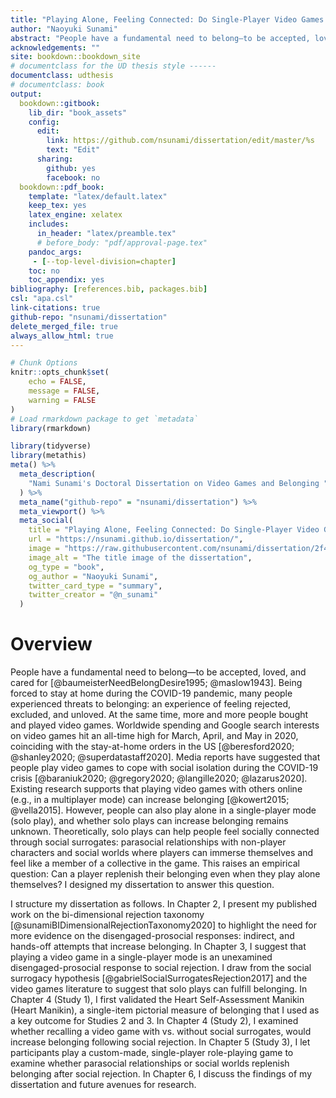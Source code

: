 ```yaml
---
title: "Playing Alone, Feeling Connected: Do Single-Player Video Games with Social Surrogates Replenish Belonging After Social Rejection?"
author: "Naoyuki Sunami"
abstract: "People have a fundamental need to belong—to be accepted, loved, and cared for. The COVID-19 pandemic has threatened people’s sense of belonging; people had to isolate themselves from others due to the stay-at-home orders. At the same time in early 2020, people started to spend more time playing video games; sales and consumption of video games skyrocketed, breaking previous records worldwide. Existing theoretical perspectives suggest one possible reason for this popularity: video games, including single-player video games, may help people feel socially connected. For example, according to the bi-dimensional rejection taxonomy, solo gameplay is a disengaged prosocial response, an attempt to replenish belonging in a hands-off, indirect manner. Also, according to the social surrogacy hypothesis, solo gameplay can provide social surrogates, symbolic bonds that can replenish belonging. Players can form parasocial relationships (one-way psychological bonds) with a non-player character in the game; players can also immerse themselves in the social worlds and feel like a member of a collective presented in the video game. Although existing theories and qualitative evidence suggest that solo gameplay can benefit belonging, quantitative evidence is lacking to support this prediction. In this dissertation, I examined if solo gameplay could replenish belonging after social rejection. In Study 1, I validated the Heart Manikin—a single-item measure of state belonging, which I used in the subsequent studies. In Study 2, rejected participants recalled their time playing a video game with vs. without social surrogates. In Study 3, rejected participants played a custom video game that manipulates parasocial relationships and social worlds. Across studies, I found that rejected participants reported similar levels of belonging after being exposed to social surrogates in video games. The results move forward the discourse on the bi-dimensional rejection taxonomy, the social surrogacy hypothesis, and the video games literature."
acknowledgements: ""
site: bookdown::bookdown_site
# documentclass for the UD thesis style ------
documentclass: udthesis
# documentclass: book
output:
  bookdown::gitbook:
    lib_dir: "book_assets"
    config:
      edit:
        link: https://github.com/nsunami/dissertation/edit/master/%s
        text: "Edit"
      sharing:
        github: yes
        facebook: no 
  bookdown::pdf_book:
    template: "latex/default.latex"
    keep_tex: yes
    latex_engine: xelatex
    includes:
      in_header: "latex/preamble.tex"
      # before_body: "pdf/approval-page.tex"
    pandoc_args: 
     - [--top-level-division=chapter]
    toc: no
    toc_appendix: yes
bibliography: [references.bib, packages.bib]
csl: "apa.csl"
link-citations: true
github-repo: "nsunami/dissertation"
delete_merged_file: true
always_allow_html: true
---
```


```r
# Chunk Options
knitr::opts_chunk$set(
	echo = FALSE,
	message = FALSE,
	warning = FALSE
)
# Load rmarkdown package to get `metadata`
library(rmarkdown)
```

```r
library(tidyverse)
library(metathis)
meta() %>%
  meta_description(
    "Nami Sunami's Doctoral Dissertation on Video Games and Belonging "
  ) %>% 
  meta_name("github-repo" = "nsunami/dissertation") %>% 
  meta_viewport() %>% 
  meta_social(
    title = "Playing Alone, Feeling Connected: Do Single-Player Video Games with Social Surrogates Replenish Belonging After Social Rejection?",
    url = "https://nsunami.github.io/dissertation/",
    image = "https://raw.githubusercontent.com/nsunami/dissertation/2f48c254e6c6ebe7410fde51f0dcaf28e9c4779c/img/og.png",
    image_alt = "The title image of the dissertation",
    og_type = "book",
    og_author = "Naoyuki Sunami",
    twitter_card_type = "summary",
    twitter_creator = "@n_sunami"
  )

```



# Overview

People have a fundamental need to belong---to be accepted, loved, and
cared for [@baumeisterNeedBelongDesire1995; @maslow1943]. Being forced to stay at home
during the COVID-19 pandemic, many people experienced threats to
belonging: an experience of feeling rejected, excluded, and unloved. At
the same time, more and more people bought and played video games.
Worldwide spending and Google search interests on video games hit an
all-time high for March, April, and May in 2020, coinciding with the
stay-at-home orders in the US [@beresford2020; @shanley2020;
@superdatastaff2020]. Media reports have suggested that people play
video games to cope with social isolation during the COVID-19 crisis
[@baraniuk2020; @gregory2020; @langille2020; @lazarus2020]. Existing
research supports that playing video games with others online (e.g., in
a multiplayer mode) can increase belonging [@kowert2015; @vella2015].
However, people can also play alone in a single-player mode (solo play),
and whether solo plays can increase belonging remains unknown.
Theoretically, solo plays can help people feel socially connected
through social surrogates: parasocial relationships with non-player
characters and social worlds where players can immerse themselves and
feel like a member of a collective in the game. This raises an empirical
question: Can a player replenish their belonging even when they play
alone themselves? I designed my dissertation to answer this question.

I structure my dissertation as follows. In Chapter 2, I present my
published work on the bi-dimensional rejection taxonomy [@sunamiBIDimensionalRejectionTaxonomy2020]
to highlight the need for more evidence on the disengaged-prosocial
responses: indirect, and hands-off attempts that increase belonging. In
Chapter 3, I suggest that playing a video game in a single-player mode
is an unexamined disengaged-prosocial response to social rejection. I
draw from the social surrogacy hypothesis [@gabrielSocialSurrogatesRejection2017] and the video
games literature to suggest that solo plays can fulfill belonging. In
Chapter 4 (Study 1), I first validated the Heart Self-Assessment Manikin
(Heart Manikin), a single-item pictorial measure of belonging that I
used as a key outcome for Studies 2 and 3. In Chapter 4 (Study 2), I
examined whether recalling a video game with vs. without social
surrogates, would increase belonging following social rejection. In
Chapter 5 (Study 3), I let participants play a custom-made,
single-player role-playing game to examine whether parasocial
relationships or social worlds replenish belonging after social
rejection. In Chapter 6, I discuss the findings of my dissertation and
future avenues for research.

